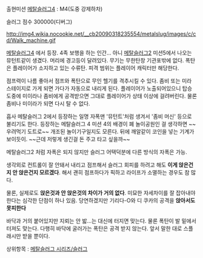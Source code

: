 출현미션
[[메탈슬러그4]] : M4(도중 강제하차)

슬러그 점수
300000(디버그)

http://img4.wikia.nocookie.net/__cb20090318235554/metalslug/images/c/cd/Walk_machine.gif

[[메탈슬러그4]] 에서 등장.
4족 보행을 하는 인간... 아니 [[메탈슬러그2]] 미션5에서 나오는 뮤턴트같이 생겼다. 머리에 경고등이 달려있다.
무기는 무한탄창 기관포밖에 없다. 폭탄은 플레이어가 소지하고 있는 수류탄. 피격 범위는 플레이어 캐릭터만 해당한다.

점프력이 나름 좋아서 점프와 폭탄으로 무인 헬기를 격추시킬 수 있다.
좀비 또는 미라 스테이지로 가게 되면 가다가 자동으로 내리게 된다. 플레이어가 노출되어있으니 탑승 도중에 미이라나 좀비에게 공격받으면 그대로 플레이어가 상태 이상에 걸려버린다. 물론 좀비나 미이라가 되면 다시 탈 수 없다.

흡사 메탈슬러그 2에서 등장하는 일명 자폭맨 '뮤턴트'처럼 생겨서 '좀비 머신' 등으로 불리기도 한다. 등장하는 메탈슬러그 4 미션 4의 배경이 폐 놀이공원인 걸 생각하면 ~~우려먹기 도트로~~ 개조된 놀이기구일지도 모른다. 뒤에 깨알같이 코인을 넣는 기계가 보이듯이. ~~근데 저렇게 생긴걸 돈 주고 타고 싶을까~~

메탈슬러그2 처럼 자폭은 되지 않지만 슬러그 어택덕분에 다른 방식의 자폭은 가능.

생각외로 컨트롤이 잘 안돼서 내리고 점프해서 슬러그 회피를 하려고 해도 '''이게 앉은건지 안 앉은건지 모르겠다'''. 해서 괜히 점프하다가 픽하고 라이프가 소멸하는 경우도 참 많다.

물론, 실제로도 '''앉은것과 안 앉은것의 차이가 거의 없다'''. 미묘한 자세차이를 잘 잡아내야 한다는 심각한 단점이 하나 있음. 당연하겠지만 기리다-O와 디 쿠카의 공격을 '''앉아서도 못피한다'''

바닥과 거의 붙어있지만 지뢰는 안 밟...는 대신에 터지면 맞는다. 물론 폭탄이 발 밑에서 터져도 맞는다.
다행히 바닥에 굴러가는 폭탄은 공격 받지 않는다. 앞서 말한 대로 스플래시만 받을 뿐이다.

상위항목 : [[메탈슬러그 시리즈/슬러그]]

